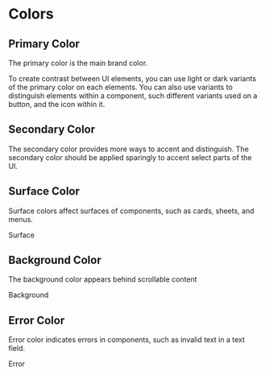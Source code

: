 
<Meta title="Elements|Colors" />

# Colors

<h2>Primary Color</h2>

<p>
The primary color is the main brand color.

To create contrast between UI elements, you can use light or dark variants of
the primary color on each elements. You can also use variants to distinguish
elements within a component, such different variants used on a button, and the
icon within it. </p>

<Preview name="primary">
  <PrimaryColor />
</Preview>

<h2>Secondary Color</h2>

<p>
  The secondary color provides more ways to accent and distinguish. The
  secondary color should be applied sparingly to accent select parts of the UI.
</p>

<Preview name="secondary">
  <SecondaryColor />
</Preview>

<h2>Surface Color</h2>

<p>Surface colors affect surfaces of components, such as cards, sheets, and
menus.</p>

<Preview name="surface">
  <Color color={COLORS.WHITE} border>
    Surface
  </Color>
</Preview>

<h2>Background Color</h2>

<p>The background color appears behind scrollable content</p>

<Preview name="background">
  <Color color={COLORS.WHITE} border>
    Background
  </Color>
</Preview>

<h2>Error Color</h2>

<p>Error color indicates errors in components, such as invalid text in a text
field.</p>

<Preview name="error">
  <Color color={COLORS.ERROR}>Error</Color>
</Preview>
